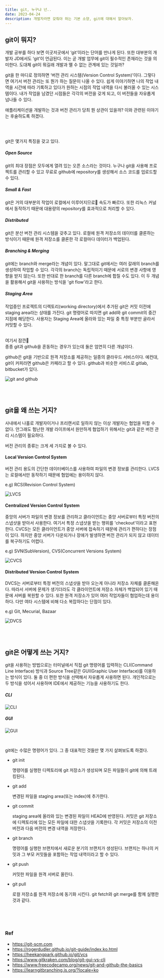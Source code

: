 ```yaml
---
title: git, 누구냐 넌..
date: 2023-04-24
description: 개발자라면 갖춰야 하는 기본 소양, git에 대해서 알아보자.
---
```


## git이 뭐지?

개발 공부를 하다 보면 이곳저곳에서 ‘git’이라는 단어를 만나게 된다. 또한 대부분의 개발자 JD에서도 ‘git’이 언급된다. 이는 곧 개발 업무에 git이 필수적인 존재라는 것을 의미한다. 도대체 git이 뭐길래 개발과 뗄 수 없는 관계에 있는 것일까?

git을 한 마디로 정의하면 ‘버전 관리 시스템(Version Control System)’이다. 그렇다면 여기서 버전 관리는 또 뭔가 하는 질문이 나올 수 있다. 쉽게 이야기하면 나의 작업 내역을 시간에 따라 기록하고 있다가 원하는 시점의 작업 내역을 다시 불러올 수 있는 시스템이다. 내가 작업을 남겼던 시점들은 각각의 버전을 갖게 되고, 이 버전들을 자유롭게 넘나들 수 있다.

애플리케이션을 개발하는 것과 버전 관리가 당최 뭔 상관이 있을까? 이와 관련된 이야기는 후술하도록 하겠다.

<br />
<br />

git은 몇가지 특징을 갖고 있다.

##### Open Source

git의 최대 장점은 모두에게 열려 있는 오픈 소스라는 것이다. 누구나 git을 사용해 프로젝트를 관리할 수 있고 무료로 github에 repository를 생성해서 소스 코드를 업로드할 수 있다.

##### Small & Fast

git은 거의 대부분의 작업이 로컬에서 이루어지므로 속도가 빠르다. 또한 리눅스 커널에서 동작하기 때문에 대용량의 repository를 효과적으로 처리할 수 있다.

##### Distributed

git은 분산 버전 관리 시스템을 갖추고 있다. 로컬에 원격 저장소의 데이터를 클론하는 방식이기 때문에 원격 저장소를 클론한 각 로컬마다 데이터가 백업된다.

##### Branching & Merging

git에는 branch와 merge라는 개념이 있다. 말그대로 git에서는 여러 갈래의 branch를 생성하여 작업할 수 있다. 각각의 branch는 독립적이기 때문에 서로의 변경 사항에 영향을 받지 않는다. 또한 반대로 한 branch를 다른 branch에 합칠 수도 있다. 이 두 개념을 활용해서 git을 사용하는 방식을 'git flow'라고 한다.

##### Staging Area

작업중인 프로젝트의 디렉토리(working directory)에서 추가된 git은 커밋 이전에 staging area라는 상태를 가진다. git 명령어로 따지면 git add와 git commit의 중간 지점에 해당한다. 사용자는 Staging Area에 올라와 있는 파일 중 특정 부분만 골라서 커밋할 수 있다.

<br />
여기서 잠깐🤚
<br />
종종 git과 github을 혼동하는 경우가 있는데 둘은 엄연히 다른 개념이다.

github은 git을 기반으로 원격 저장소를 제공하는 일종의 클라우드 서비스이다. 예컨대, git이 커피라면 github은 카페라고 할 수 있다. github과 비슷한 서비스로 gitlab, bitbucket가 있다.

![git and github](../public/20230424/git.jpg)

<br />
<br />

## git을 왜 쓰는 거지?

사내에서 나홀로 개발자이거나 프리랜서로 일하지 않는 이상 개발자는 협업을 피할 수 없다. 안그래도 험난한 개발 라이프에서 원만하게 협업하기 위해서는 git과 같은 버전 관리 시스템이 필요하다.

버전 관리의 종류는 크게 세 가지로 볼 수 있다.

#### Local Version Control System

버전 관리 용도의 간단한 데이터베이스를 사용하여 파일의 변경 정보를 관리한다. LVCS는 로컬에서만 동작하기 때문에 협업에는 용이하지 않다.

e.g) RCS(Revision Control System)

![LVCS](../public/20230424/LVCS.jpg)

#### Centralized Version Control System

중앙의 서버가 파일의 변경 정보를 관리하고 클라이언트는 중앙 서버로부터 특정 버전의 스냅샷을 받아서 사용한다. 여기서 특정 스냅샷을 받는 행위를 'checkout'이라고 표현한다. CVCS는 모든 클라이언트가 중앙 서버에 접속하기 때문에 관리가 편하다는 장점이 있다. 하지만 중앙 서버가 다운되거나 장애가 발생하면 버전 관리가 되지 않고 데이터를 복구하기도 어렵다.

e.g) SVN(SubVersion), CVS(Concurrent Versions System)

![CVCS](../public/20230424/CVCS.jpg)

#### Distributed Version Control System

DVCS는 서버로부터 특정 버전의 스냅샷을 받아 오는게 아니라 저장소 자체를 클론해온다. 따라서 서버에 문제가 생기더라도 각 클라이언트에 저장소 자체가 백업되어 있기 때문에 서버를 복원할 수 있다. 또한 원격 저장소가 있어 여러 작업자들이 협업하는데 용이하다. 다만 여타 시스템에 비해 다소 복잡하다는 단점이 있다.

e.g) Git, Mecurial, Bazaar

![DVCS](../public/20230424/DVCS.jpg)

<br />
<br />

## git은 어떻게 쓰는 거지?

git을 사용하는 방법으로는 터미널에서 직접 git 명령어를 입력하는 CLI(Command Line Interface) 방식과 Source Tree같은 GUI(Graphic User Interface)를 이용하는 방식이 있다. 둘 중 더 편한 방식을 선택해서 자유롭게 사용하면 된다. 개인적으로는 두 방식을 섞어서 사용하며 IDE에서 제공하는 기능을 사용하기도 한다.

##### CLI

![CLI](../public/20230424/git_CLI.jpg)

##### GUI

![GUI](../public/20230424/git_GUI.jpg)

<br />

git에는 수많은 명령어가 있다. 그 중 대표적인 것들만 몇 가지 살펴보도록 하겠다.

- git init

  명령어를 실행한 디렉토리에 git 저장소가 생성되며 모든 파일들이 git에 의해 트래킹된다.

- git add

  변경된 파일을 staging area(또는 index)에 추가한다.

- git commit

  staging area에 올라와 있는 변경된 파일이 HEAD에 반영된다. 커밋은 git 저장소에 디렉토리에 있는 모든 파일에 대한 스냅샷을 기록한다. 각 커밋은 저장소의 이전 버전과 다음 버전의 변경 내역을 저장한다.

- git branch

  명령어를 실행한 브랜치에서 새로운 분기의 브랜치가 생성된다. 브랜치는 하나의 커밋과 그 부모 커밋들을 포함하는 작업 내역이라고 할 수 있다.

- git push

  커밋한 파일을 원격 서버로 올린다.

- git pull

  로컬 저장소를 원격 저장소에 동기화 시킨다. git fetch와 git merge를 함께 실행한 것과 같다.

<br />
<br />
<br />

### Ref

- https://git-scm.com
- https://rogerdudler.github.io/git-guide/index.ko.html
- https://heekangpark.github.io/git/vcs
- https://www.gitkraken.com/blog/git-gui-vs-cli
- https://www.freecodecamp.org/news/git-and-github-the-basics
- https://learngitbranching.js.org/?locale=ko
